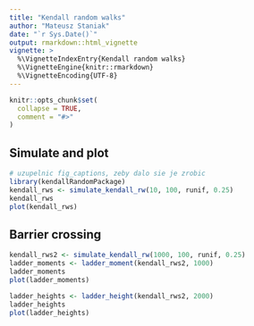 ```yaml
---
title: "Kendall random walks"
author: "Mateusz Staniak"
date: "`r Sys.Date()`"
output: rmarkdown::html_vignette
vignette: >
  %\VignetteIndexEntry{Kendall random walks}
  %\VignetteEngine{knitr::rmarkdown}
  %\VignetteEncoding{UTF-8}
---
```


```r
knitr::opts_chunk$set(
  collapse = TRUE,
  comment = "#>"
)
```


## Simulate and plot

```r
# uzupelnic fig_captions, zeby dalo sie je zrobic
library(kendallRandomPackage)
kendall_rws <- simulate_kendall_rw(10, 100, runif, 0.25)
kendall_rws
plot(kendall_rws)
```


## Barrier crossing

```r
kendall_rws2 <- simulate_kendall_rw(1000, 100, runif, 0.25)
ladder_moments <- ladder_moment(kendall_rws2, 1000)
ladder_moments
plot(ladder_moments)

ladder_heights <- ladder_height(kendall_rws2, 2000)
ladder_heights
plot(ladder_heights)
```
